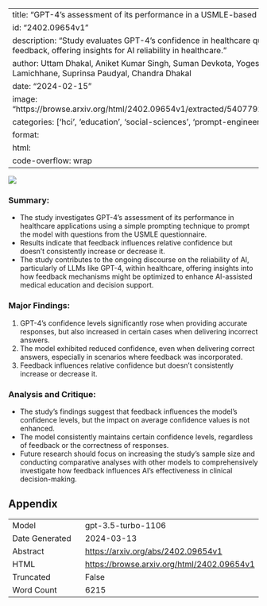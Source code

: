 
---
title: "GPT-4's assessment of its performance in a USMLE-based case study"
id: "2402.09654v1"
description: "Study evaluates GPT-4's confidence in healthcare questions with and without feedback, offering insights for AI reliability in healthcare."
author: Uttam Dhakal, Aniket Kumar Singh, Suman Devkota, Yogesh Sapkota, Bishal Lamichhane, Suprinsa Paudyal, Chandra Dhakal
date: "2024-02-15"
image: "https://browse.arxiv.org/html/2402.09654v1/extracted/5407792/Pictures/FeedBack.png"
categories: ['hci', 'education', 'social-sciences', 'prompt-engineering']
format:
  html:
    code-overflow: wrap
---

![](https://browse.arxiv.org/html/2402.09654v1/extracted/5407792/Pictures/FeedBack.png)

### **Summary:**
- The study investigates GPT-4's assessment of its performance in healthcare applications using a simple prompting technique to prompt the model with questions from the USMLE questionnaire.
- Results indicate that feedback influences relative confidence but doesn't consistently increase or decrease it.
- The study contributes to the ongoing discourse on the reliability of AI, particularly of LLMs like GPT-4, within healthcare, offering insights into how feedback mechanisms might be optimized to enhance AI-assisted medical education and decision support.

### **Major Findings:**
1. GPT-4's confidence levels significantly rose when providing accurate responses, but also increased in certain cases when delivering incorrect answers.
2. The model exhibited reduced confidence, even when delivering correct answers, especially in scenarios where feedback was incorporated.
3. Feedback influences relative confidence but doesn't consistently increase or decrease it.

### **Analysis and Critique:**
- The study's findings suggest that feedback influences the model's confidence levels, but the impact on average confidence values is not enhanced.
- The model consistently maintains certain confidence levels, regardless of feedback or the correctness of responses.
- Future research should focus on increasing the study's sample size and conducting comparative analyses with other models to comprehensively investigate how feedback influences AI's effectiveness in clinical decision-making.

## Appendix

|          |          |
|----------|----------|
| Model     | gpt-3.5-turbo-1106       |
| Date Generated     | 2024-03-13       |
| Abstract | [https://arxiv.org/abs/2402.09654v1](https://arxiv.org/abs/2402.09654v1)        |
| HTML     | [https://browse.arxiv.org/html/2402.09654v1](https://browse.arxiv.org/html/2402.09654v1)       |
| Truncated       | False       |
| Word Count       | 6215       |